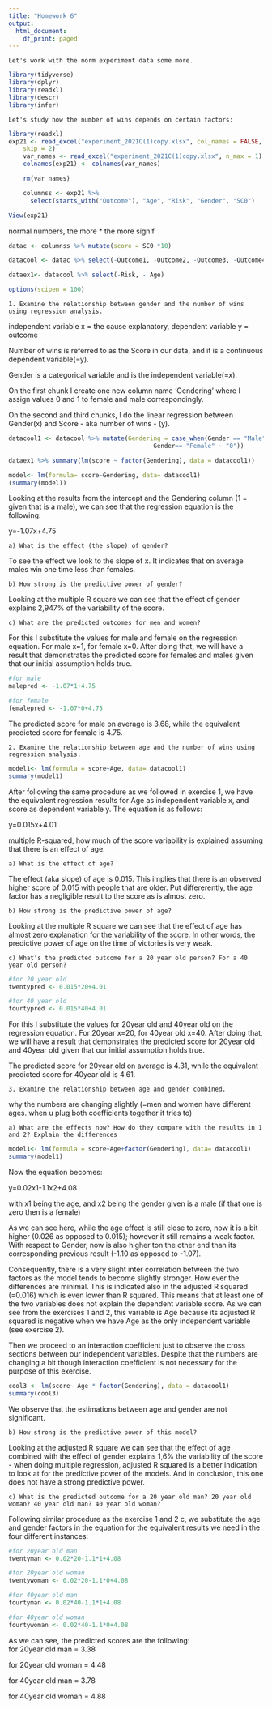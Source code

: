 ```yaml
---
title: "Homework 6"
output:
  html_document:
    df_print: paged
---
```


`Let's work with the norm experiment data some more.`

```r
library(tidyverse)
library(dplyr)
library(readxl)
library(descr)
library(infer)
```

`Let's study how the number of wins depends on certain factors:`

```r
library(readxl)
exp21 <- read_excel("experiment_2021C(1)copy.xlsx", col_names = FALSE,
    skip = 2)
    var_names <- read_excel("experiment_2021C(1)copy.xlsx", n_max = 1) 
    colnames(exp21) <- colnames(var_names)

    rm(var_names) 

    columnss <- exp21 %>% 
      select(starts_with("Outcome"), "Age", "Risk", "Gender", "SC0") 

View(exp21)

```

normal numbers, the more \* the more signif

```r
datac <- columnss %>% mutate(score = SC0 *10)

datacool <- datac %>% select(-Outcome1, -Outcome2, -Outcome3, -Outcome4, -Outcome5, -Outcome6, -Outcome7, -Outcome8, -Outcome9, -Outcome10, -Outcome11, -Outcome12, -Outcome13, -Outcome14, -Outcome15, -Outcome16, -Outcome17, -Outcome18, -Outcome19, -Outcome20, -SC0)

dataex1<- datacool %>% select(-Risk, - Age)
```

```r
options(scipen = 100)
```

`1. Examine the relationship between gender and the number of wins using regression analysis.`

independent variable x = the cause explanatory, dependent variable y = outcome

Number of wins is referred to as the Score in our data, and it is a continuous dependent variable(=y).

Gender is a categorical variable and is the independent variable(=x).

On the first chunk I create one new column name 'Gendering' where I assign values 0 and 1 to female and male correspondingly.

On the second and third chunks, I do the linear regression between Gender(x) and Score - aka number of wins - (y).

```r
datacool1 <- datacool %>% mutate(Gendering = case_when(Gender == "Male" ~ "1",
                                        Gender== "Female" ~ "0"))

dataex1 %>% summary(lm(score ~ factor(Gendering), data = datacool1))

model<- lm(formula= score~Gendering, data= datacool1)
(summary(model))
```

Looking at the results from the intercept and the Gendering column (1 = given that is a male), we can see that the regression equation is the following:

y=-1.07x+4.75

`a) What is the effect (the slope) of gender?`

To see the effect we look to the slope of x. It indicates that on average males win one time less than females.

`b) How strong is the predictive power of gender?`

Looking at the multiple R square we can see that the effect of gender explains 2,947% of the variability of the score.

`c) What are the predicted outcomes for men and women?`

For this I substitute the values for male and female on the regression equation. For male x=1, for female x=0. After doing that, we will have a result that demonstrates the predicted score for females and males given that our initial assumption holds true.

```r
#for male
malepred <- -1.07*1+4.75

#for female
femalepred <- -1.07*0+4.75
```

The predicted score for male on average is 3.68, while the equivalent predicted score for female is 4.75.

`2. Examine the relationship between age and the number of wins using regression analysis.`

```r
model1<- lm(formula = score~Age, data= datacool1)
summary(model1)
```

After following the same procedure as we followed in exercise 1, we have the equivalent regression results for Age as independent variable x, and score as dependent variable y. The equation is as follows:

y=0.015x+4.01

multiple R-squared, how much of the score variability is explained assuming that there is an effect of age.

`a) What is the effect of age?`

The effect (aka slope) of age is 0.015. This implies that there is an observed higher score of 0.015 with people that are older. Put differerently, the age factor has a negligible result to the score as is almost zero.

`b) How strong is the predictive power of age?`

Looking at the multiple R square we can see that the effect of age has almost zero explanation for the variability of the score. In other words, the predictive power of age on the time of victories is very weak.

`c) What's the predicted outcome for a 20 year old person? For a 40 year old person?`

```r
#for 20 year old
twentypred <- 0.015*20+4.01

#for 40 year old
fourtypred <- 0.015*40+4.01

```

For this I substitute the values for 20year old and 40year old on the regression equation. For 20year x=20, for 40year old x=40. After doing that, we will have a result that demonstrates the predicted score for 20year old and 40year old given that our initial assumption holds true.

The predicted score for 20year old on average is 4.31, while the equivalent predicted score for 40year old is 4.61.

`3. Examine the relationship between age and gender combined.`

why the numbers are changing slightly (=men and women have different ages. when u plug both coefficients together it tries to)

`a) What are the effects now? How do they compare with the results in 1 and 2? Explain the differences`

```r
model1<- lm(formula = score~Age+factor(Gendering), data= datacool1)
summary(model1)
```

Now the equation becomes:

y=0.02x1-1.1x2+4.08

with x1 being the age, and x2 being the gender given is a male (if that one is zero then is a female)

As we can see here, while the age effect is still close to zero, now it is a bit higher (0.026 as opposed to 0.015); however it still remains a weak factor. With respect to Gender, now is also higher ton the other end than its corresponding previous result (-1.10 as opposed to -1.07).

Consequently, there is a very slight inter correlation between the two factors as the model tends to become slightly stronger. How ever the differences are minimal. This is indicated also in the adjusted R squared (=0.016) which is even lower than R squared. This means that at least one of the two variables does not explain the dependent variable score. As we can see from the exercises 1 and 2, this variable is Age because its adjusted R squared is negative when we have Age as the only independent variable (see exercise 2).

Then we proceed to an interaction coefficient just to observe the cross sections between our independent variables. Despite that the numbers are changing a bit though interaction coefficient is not necessary for the purpose of this exercise.

```r
cool3 <- lm(score~ Age * factor(Gendering), data = datacool1)
summary(cool3)
```

We observe that the estimations between age and gender are not significant.

`b) How strong is the predictive power of this model?`

Looking at the adjusted R square we can see that the effect of age combined with the effect of gender explains 1,6% the variability of the score - when doing multiple regression, adjusted R squared is a better indication to look at for the predictive power of the models. And in conclusion, this one does not have a strong predictive power.

`c) What is the predicted outcome for a 20 year old man? 20 year old woman? 40 year old man? 40 year old woman?`

Following similar procedure as the exercise 1 and 2 c, we substitute the age and gender factors in the equation for the equivalent results we need in the four different instances:

```r
#for 20year old man
twentyman <- 0.02*20-1.1*1+4.08

#for 20year old woman
twentywoman <- 0.02*20-1.1*0+4.08

#for 40year old man
fourtyman <- 0.02*40-1.1*1+4.08

#for 40year old woman
fourtywoman <- 0.02*40-1.1*0+4.08

```

As we can see, the predicted scores are the following:\
for 20year old man = 3.38

for 20year old woman = 4.48

for 40year old man = 3.78

for 40year old woman = 4.88
